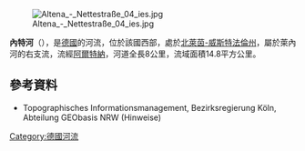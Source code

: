 {{Coord|51|18|5|N|7|40|16|E|display=title}}
[[Image:Altena_-_Nettestraße_04_ies.jpg|right]]

'''內特河'''（{{lang-de|Nette}}），是[[德國|德國]]的河流，位於該國西部，處於[[北萊茵-威斯特法倫州|北萊茵-威斯特法倫州]]，屬於萊內河的右支流，流經[[阿爾特納|阿爾特納]]，河道全長8公里，流域面積14.8平方公里。

==參考資料==
* Topographisches Informationsmanagement, Bezirksregierung Köln, Abteilung GEObasis NRW (Hinweise)

{{Germany-geo-stub}}
[[Category:德國河流|Category:德國河流]]